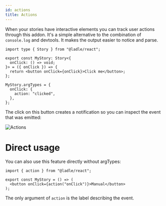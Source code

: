 ```yaml
---
id: actions
title: Actions
---
```



When your stories have interactive elements you can track user actions through this addon. It's a simple alternative to the combination of `console.log` and devtools. It makes the output easier to notice and parse.

```tsx
import type { Story } from "@ladle/react";

export const MyStory: Story<{
  onClick: () => void;
}> = ({ onClick }) => {
  return <button onClick={onClick}>Click me</button>;
};

MyStory.argTypes = {
  onClick: {
    action: "clicked",
  },
};
```

The click on this button creates a notification so you can inspect the event that was emitted:

![Actions](./img/actions.png)


# Direct usage

You can also use this feature directly without argTypes:

```tsx
import { action } from "@ladle/react";

export const MyStory = () => (
  <button onClick={action("onClick")}>Manual</button>
);
```

The only argument of `action` is the label describing the event.
